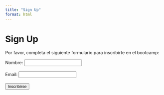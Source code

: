 ```yaml
---
title: "Sign Up"
format: html
---
```


# Sign Up

Por favor, completa el siguiente formulario para inscribirte en el bootcamp:

<form action="https://example.com/signup" method="post">
  <label for="name">Nombre:</label>
  <input type="text" id="name" name="name"><br><br>
  <label for="email">Email:</label>
  <input type="email" id="email" name="email"><br><br>
  <input type="submit" value="Inscribirse">
</form>
